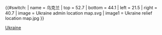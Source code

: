 <includeonly>{{#switch:{{{1}}}
| name   = 乌克兰
| top    = 52.7
| bottom = 44.1
| left   = 21.5
| right  = 40.7
| image  = Ukraine admin location map.svg
| image1 = Ukraine relief location map.jpg
}}<noinclude>
</includeonly><noinclude>{{Location map/Info|Ukraine}}
{{Documentation}}
[[Category:地理位置圖模板|Ukraine]]
</noinclude>